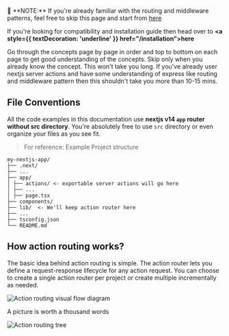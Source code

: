 
<Callout type="info">
  📝 **NOTE:** If you're already familiar with the routing and middleware
  patterns, feel free to skip this page and start from
  <a
    style={{ display: "inline", textDecoration: "underline" }}
    href="/concepts/action-routing"
  >
    <span>here</span>
  </a>
</Callout>

If you're looking for compatibility and installation guide then head over to
**<a style={{ textDecoration: 'underline' }} href="/installation">here</a>**

Go through the concepts page by page in order and top to bottom on each page
to get good understanding of the concepts. Skip only when you already know the concept.
This won't take you long. If you've already user nextjs server actions and have some understanding
of express like routing and middleware pattern then this shouldn't take you more than
10-15 mins.

## File Conventions

All the code examples in this documentation use **nextjs v14 `app` router
without src directory**. You're absolutely free to use `src` directory or
even organize your files as you see fit.

> For reference: Example Project structure

```dir
my-nextjs-app/
├── .next/
├── ...
├── app/
│ ├── actions/ <- exportable server actions will go here
│ ├── ...
│ ├── page.tsx
├── components/
├── lib/  <- We'll keep action router here
├── ...
├── tsconfig.json
└── README.md
```

## How action routing works?

The basic idea behind action routing is simple. The action router
lets you define a request-response lifecycle for any action request.
You can choose to create a single action router per project or create
multiple incrementally as needed.

![Action routing visual flow diagram](https://github.com/bhishekprajapati/next-action-router/blob/main/public/action-routing.png?raw=true)

<div
  style={{
    textAlign: "center",
    marginTop: "1rem",
    textDecoration: "underline",
  }}
>
  A picture is worth a thousand words
</div>

![Action routing tree](https://github.com/bhishekprajapati/next-action-router/blob/main/public/action-routing-tree.png?raw=true)
